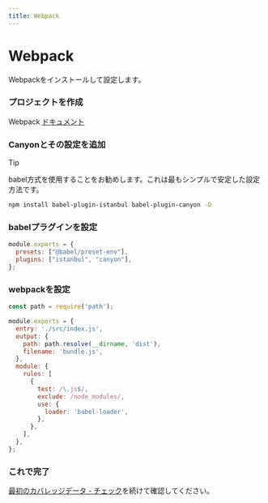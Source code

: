 ```yaml
---
title: Webpack
---
```


# Webpack


Webpackをインストールして設定します。

<Steps>

  ### プロジェクトを作成

  Webpack [ドキュメント](https://webpack.js.org/)

  ### Canyonとその設定を追加

  > [!TIP]
  >
  > babel方式を使用することをお勧めします。これは最もシンプルで安定した設定方法です。

  ```sh npm2yarn copy
  npm install babel-plugin-istanbul babel-plugin-canyon -D
  ```

  ### babelプラグインを設定

  ```js filename="babel.config.js" {3} copy
  module.exports = {
    presets: ["@babel/preset-env"],
    plugins: ["istanbul", "canyon"],
  };
  ```

  ### webpackを設定

  ```js filename="webpack.config.js" copy
  const path = require('path');

  module.exports = {
    entry: './src/index.js',
    output: {
      path: path.resolve(__dirname, 'dist'),
      filename: 'bundle.js',
    },
    module: {
      rules: [
        {
          test: /\.js$/,
          exclude: /node_modules/,
          use: {
            loader: 'babel-loader',
          },
        },
      ],
    },
  };
  ```

  ### これで完了
  [最初のカバレッジデータ - チェック](/docs/getting-started/first-coverage#%E6%A3%80%E6%9F%A5)を続けて確認してください。
</Steps> 